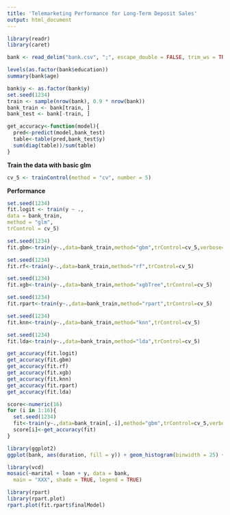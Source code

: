 ```yaml
---
title: 'Telemarketing Performance for Long-Term Deposit Sales'
output: html_document
---
```

```r
library(readr)
library(caret)
```

```r
bank <- read_delim("bank.csv", ";", escape_double = FALSE, trim_ws = TRUE)
```

```r
levels(as.factor(bank$education))
summary(bank$age)
```

```r
bank$y <- as.factor(bank$y)
set.seed(1234)
train <- sample(nrow(bank), 0.9 * nrow(bank))
bank_train <- bank[train, ]
bank_test <- bank[-train, ]
```

```r
get_accuracy<-function(model){
  pred<-predict(model,bank_test)
  table<-table(pred,bank_test$y)
  sum(diag(table))/sum(table)
}
```

**Train the data with basic glm**

```r
cv_5 <- trainControl(method = "cv", number = 5)
```


**Performance**


```r
set.seed(1234)
fit.logit <- train(y ~ .,
data = bank_train,
method = "glm",
trControl = cv_5)
```

```r
set.seed(1234)
fit.gbm<-train(y~.,data=bank_train,method="gbm",trControl=cv_5,verbose=FALSE)
```

```r
set.seed(1234)
fit.rf<-train(y~.,data=bank_train,method="rf",trControl=cv_5)
```

```r
set.seed(1234)
fit.xgb<-train(y~.,data=bank_train,method="xgbTree",trControl=cv_5)
```

```r
set.seed(1234)
fit.rpart<-train(y~.,data=bank_train,method="rpart",trControl=cv_5)
```

```r
set.seed(1234)
fit.knn<-train(y~.,data=bank_train,method="knn",trControl=cv_5)
```

```r
set.seed(1234)
fit.lda<-train(y~.,data=bank_train,method="lda",trControl=cv_5)
```


```r
get_accuracy(fit.logit)
get_accuracy(fit.gbm)
get_accuracy(fit.rf)
get_accuracy(fit.xgb)
get_accuracy(fit.knn)
get_accuracy(fit.rpart)
get_accuracy(fit.lda)
```

```r
score<-numeric(16)
for (i in 1:16){
  set.seed(1234)
  fit<-train(y~.,data=bank_train[,-i],method="gbm",trControl=cv_5,verbose=FALSE)
  score[i]<-get_accuracy(fit)
}
```

```r
library(ggplot2)
ggplot(bank, aes(duration, fill = y)) + geom_histogram(binwidth = 25) + ggtitle("Telemarketing Phone Call Duration Distribution")
```

```r
library(vcd)
mosaic(~marital + loan + y, data = bank,
  main = "XXX", shade = TRUE, legend = TRUE)
```


```r
library(rpart)
library(rpart.plot)
rpart.plot(fit.rpart$finalModel)
```



